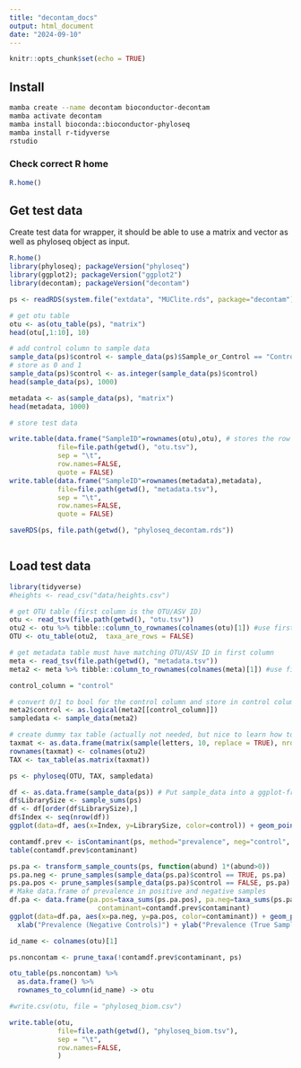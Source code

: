 ```yaml
---
title: "decontam_docs"
output: html_document
date: "2024-09-10"
---
```


```r
knitr::opts_chunk$set(echo = TRUE)
```

## Install

```bash
mamba create --name decontam bioconductor-decontam
mamba activate decontam
mamba install bioconda::bioconductor-phyloseq
mamba install r-tidyverse
rstudio
```

### Check correct R home

```r
R.home()
```

## Get test data

Create test data for wrapper, it should be able to use a matrix and vector as well as phyloseq object as input.

```r
R.home()
library(phyloseq); packageVersion("phyloseq")
library(ggplot2); packageVersion("ggplot2")
library(decontam); packageVersion("decontam")

ps <- readRDS(system.file("extdata", "MUClite.rds", package="decontam"))

# get otu table
otu <- as(otu_table(ps), "matrix")
head(otu[,1:10], 10)

# add control column to sample data
sample_data(ps)$control <- sample_data(ps)$Sample_or_Control == "Control Sample"
# store as 0 and 1
sample_data(ps)$control <- as.integer(sample_data(ps)$control)
head(sample_data(ps), 1000)

metadata <- as(sample_data(ps), "matrix")
head(metadata, 1000)

# store test data

write.table(data.frame("SampleID"=rownames(otu),otu), # stores the row names as column, see https://stackoverflow.com/questions/2478352/write-table-writes-unwanted-leading-empty-column-to-header-when-has-rownames
            file=file.path(getwd(), "otu.tsv"), 
            sep = "\t", 
            row.names=FALSE,
            quote = FALSE)
write.table(data.frame("SampleID"=rownames(metadata),metadata),
            file=file.path(getwd(), "metadata.tsv"), 
            sep = "\t",
            row.names=FALSE,
            quote = FALSE)

saveRDS(ps, file.path(getwd(), "phyloseq_decontam.rds"))
```

```r

```


## Load test data

```r
library(tidyverse)
#heights <- read_csv("data/heights.csv")

# get OTU table (first column is the OTU/ASV ID)
otu <- read_tsv(file.path(getwd(), "otu.tsv"))
otu2 <- otu %>% tibble::column_to_rownames(colnames(otu)[1]) #use first column as colname
OTU <- otu_table(otu2,  taxa_are_rows = FALSE)

# get metadata table must have matching OTU/ASV ID in first column
meta <- read_tsv(file.path(getwd(), "metadata.tsv"))
meta2 <- meta %>% tibble::column_to_rownames(colnames(meta)[1]) #use first column as colname

control_column = "control"

# convert 0/1 to bool for the control column and store in control column
meta2$control <- as.logical(meta2[[control_column]])
sampledata <- sample_data(meta2)

# create dummy tax table (actually not needed, but nice to learn how to load phyloseq objects)
taxmat <- as.data.frame(matrix(sample(letters, 10, replace = TRUE), nrow = ncol(otu2), ncol = 7))
rownames(taxmat) <- colnames(otu2)
TAX <- tax_table(as.matrix(taxmat))

ps <- phyloseq(OTU, TAX, sampledata)
```

```r
df <- as.data.frame(sample_data(ps)) # Put sample_data into a ggplot-friendly data.frame
df$LibrarySize <- sample_sums(ps)
df <- df[order(df$LibrarySize),]
df$Index <- seq(nrow(df))
ggplot(data=df, aes(x=Index, y=LibrarySize, color=control)) + geom_point()
```

```r
contamdf.prev <- isContaminant(ps, method="prevalence", neg="control", threshold=0.5)
table(contamdf.prev$contaminant)

ps.pa <- transform_sample_counts(ps, function(abund) 1*(abund>0))
ps.pa.neg <- prune_samples(sample_data(ps.pa)$control == TRUE, ps.pa)
ps.pa.pos <- prune_samples(sample_data(ps.pa)$control == FALSE, ps.pa)
# Make data.frame of prevalence in positive and negative samples
df.pa <- data.frame(pa.pos=taxa_sums(ps.pa.pos), pa.neg=taxa_sums(ps.pa.neg),
                      contaminant=contamdf.prev$contaminant)
ggplot(data=df.pa, aes(x=pa.neg, y=pa.pos, color=contaminant)) + geom_point() +
  xlab("Prevalence (Negative Controls)") + ylab("Prevalence (True Samples)")
```


```r

id_name <- colnames(otu)[1]

ps.noncontam <- prune_taxa(!contamdf.prev$contaminant, ps)

otu_table(ps.noncontam) %>%
  as.data.frame() %>%
  rownames_to_column(id_name) -> otu

#write.csv(otu, file = "phyloseq_biom.csv")

write.table(otu,
            file=file.path(getwd(), "phyloseq_biom.tsv"), 
            sep = "\t",
            row.names=FALSE,
            )


```